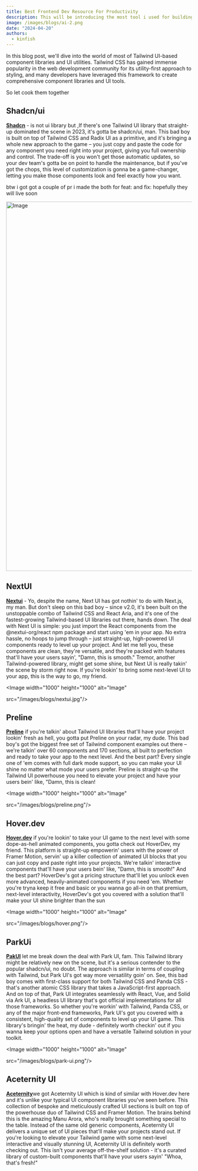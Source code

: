 ```yaml
---
title: Best Frontend Dev Resource For Productivity
description: This will be introducing the most tool i used for building a amazing and user apealing web and shipping in a sec
image: /images/blogs/ai-2.png
date: "2024-04-20"
authors:
  - kinfish
---
```




In this blog post, we'll dive into the world of most of Tailwind UI-based component libraries and UI utilities. Tailwind CSS has gained immense popularity in the web development community for its utility-first approach to styling, and many developers have leveraged this framework to create comprehensive component libraries and UI tools.



 So let cook them together


## Shadcn/ui 

[**Shadcn**](https://ui.shadcn.com) - is not ui library but ,If there's one Tailwind UI library that straight-up dominated the scene in 2023, it's gotta be shadcn/ui, man. This bad boy is built on top of Tailwind CSS and Radix UI as a primitive, and it's bringing a whole new approach to the game – you just copy and paste the code for any component you need right into your project, giving you full ownership and control. The trade-off is you won't get those automatic updates, so your dev team's gotta be on point to handle the maintenance, but if you've got the chops, this level of customization is gonna be a game-changer, letting you make those components look and feel exactly how you want.


btw i got got a couple of pr i made the both for feat: and fix: hopefully they will live soon 

<Image
  width="1000"
  height="1000"
  alt="Image"
src="/images/blogs/shadcn.png"/>


## NextUI
[**Nextui**](https://nextui.org) - Yo, despite the name, Next UI has got nothin' to do with Next.js, my man. But don't sleep on this bad boy – since v2.0, it's been built on the unstoppable combo of Tailwind CSS and React Aria, and it's one of the fastest-growing Tailwind-based UI libraries out there, hands down. The deal with Next UI is simple: you just import the React components from the @nextui-org/react npm package and start using 'em in your app. No extra hassle, no hoops to jump through – just straight-up, high-powered UI components ready to level up your project. And let me tell you, these components are clean, they're versatile, and they're packed with features that'll have your users sayin', "Damn, this is smooth." Tremor, another Tailwind-powered library, might get some shine, but Next UI is really takin' the scene by storm right now. If you're lookin' to bring some next-level UI to your app, this is the way to go, my friend.

<Image
  width="1000"
  height="1000"
  alt="Image"

src="/images/blogs/nextui.jpg"/>

## Preline

[**Preline**](https://preline.co) if you're talkin' about Tailwind UI libraries that'll have your project lookin' fresh as hell, you gotta put Preline on your radar, my dude. This bad boy's got the biggest free set of Tailwind component examples out there – we're talkin' over 60 components and 170 sections, all built to perfection and ready to take your app to the next level. And the best part? Every single one of 'em comes with full dark mode support, so you can make your UI shine no matter what mode your users prefer. Preline is straight-up the Tailwind UI powerhouse you need to elevate your project and have your users bein' like, "Damn, this is clean!

<Image
  width="1000"
  height="1000"
  alt="Image"

src="/images/blogs/preline.png"/>



## Hover.dev


[**Hover.dev**](https://hover.dev) if you're lookin' to take your UI game to the next level with some dope-as-hell animated components, you gotta check out HoverDev, my friend. This platform is straight-up empowerin' users with the power of Framer Motion, servin' up a killer collection of animated UI blocks that you can just copy and paste right into your projects. We're talkin' interactive components that'll have your users bein' like, "Damn, this is smooth!" And the best part? HoverDev's got a pricing structure that'll let you unlock even more advanced, heavily-animated components if you need 'em. Whether you're tryna keep it free and basic or you wanna go all-in on that premium, next-level interactivity, HoverDev's got you covered with a solution that'll make your UI shine brighter than the sun

<Image
  width="1000"
  height="1000"
  alt="Image"

src="/images/blogs/hover.png"/>


## ParkUi 
[**PakUI**](https://park-ui.com) let me break down the deal with Park UI, fam. This Tailwind library might be relatively new on the scene, but it's a serious contender to the popular shadcn/ui, no doubt. The approach is similar in terms of coupling with Tailwind, but Park UI's got way more versatility goin' on. See, this bad boy comes with first-class support for both Tailwind CSS and Panda CSS - that's another atomic CSS library that takes a JavaScript-first approach. And on top of that, Park UI integrates seamlessly with React, Vue, and Solid via Ark UI, a headless UI library that's got official implementations for all those frameworks. So whether you're workin' with Tailwind, Panda CSS, or any of the major front-end frameworks, Park UI's got you covered with a consistent, high-quality set of components to level up your UI game. This library's bringin' the heat, my dude - definitely worth checkin' out if you wanna keep your options open and have a versatile Tailwind solution in your toolkit.



<Image
  width="1000"
  height="1000"
  alt="Image"

src="/images/blogs/park-ui.png"/>


## Aceternity UI

[**Aceternity**](https://ui.aceternity.com/)we got Aceternity UI which is kind of similar with Hover.dev here and it's unlike your typical UI component libraries you've seen before. This collection of bespoke and meticulously crafted UI sections is built on top of the powerhouse duo of Tailwind CSS and Framer Motion. The brains behind this is the amazing Manu Arora, who's really brought something special to the table. Instead of the same old generic components, Aceternity UI delivers a unique set of UI pieces that'll make your projects stand out. If you're looking to elevate your Tailwind game with some next-level interactive and visually stunning UI, Aceternity UI is definitely worth checking out. This isn't your average off-the-shelf solution - it's a curated library of custom-built components that'll have your users sayin' "Whoa, that's fresh!"





